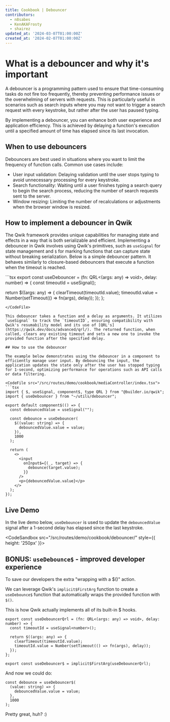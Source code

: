 ```yaml
---
title: Cookbook | Debouncer
contributors:
  - n8sabes
  - KenAKAFrosty
  - shairez
updated_at: '2024-03-07T01:00:00Z'
created_at: '2024-02-07T01:00:00Z'
---
```



# What is a debouncer and why it's important

A debouncer is a programming pattern used to ensure that time-consuming tasks do not fire too frequently, thereby preventing performance issues or the overwhelming of servers with requests. This is particularly useful in scenarios such as search inputs where you may not want to trigger a search request with every keystroke, but rather after the user has paused typing. 

By implementing a debouncer, you can enhance both user experience and application efficiency. This is achieved by delaying a function's execution until a specified amount of time has elapsed since its last invocation.


## When to use debouncers

Debouncers are best used in situations where you want to limit the frequency of function calls. Common use cases include:

- User input validation: Delaying validation until the user stops typing to avoid unnecessary processing for every keystroke.
- Search functionality: Waiting until a user finishes typing a search query to begin the search process, reducing the number of search requests sent to the server.
- Window resizing: Limiting the number of recalculations or adjustments when the browser window is resized.

## How to implement a debouncer in Qwik

The Qwik framework provides unique capabilities for managing state and effects in a way that is both serializable and efficient. Implementing a debouncer in Qwik involves using Qwik's primitives, such as `useSignal` for state management and `$` for marking functions that can capture state without breaking serialization. Below is a simple debouncer pattern. It behaves similarly to closure-based debouncers that execute a function when the timeout is reached.

<CodeFile src="/src/routes/demo/cookbook/mediaController/index.tsx">
```tsx
export const useDebouncer = (fn: QRL<(args: any) => void>, delay: number) => {
  const timeoutId = useSignal<number>();

  return $((args: any) => {
    clearTimeout(timeoutId.value);
    timeoutId.value = Number(setTimeout(() => fn(args), delay));
  });
};
```
</CodeFile>

This debouncer takes a function and a delay as arguments. It utilizes `useSignal` to track the `timeoutID`, ensuring compatibility with Qwik's resumability model and its use of [QRL's](https://qwik.dev/docs/advanced/qrl/). The returned function, when called, clears any existing timeout and sets a new one to invoke the provided function after the specified delay.

## How to use the debouncer

The example below demonstrates using the debouncer in a component to efficiently manage user input. By debouncing the input, the application updates the state only after the user has stopped typing for 1-second, optimizing performance for operations such as API calls or data filtering.

<CodeFile src="/src/routes/demo/cookbook/mediaController/index.tsx">
```tsx
import { $, useSignal, component$, type QRL } from "@builder.io/qwik";
import { useDebouncer } from "~/utils/debouncer";

export default component$(() => {
  const debouncedValue = useSignal("");

  const debounce = useDebouncer(
    $((value: string) => {
      debouncedValue.value = value;
    }),
    1000
  );

  return (
    <>
      <input
        onInput$={(_, target) => {
          debounce(target.value);
        }}
      />
      <p>{debouncedValue.value}</p>
    </>
  );
});
```
</CodeFile>

## Live Demo

In the live demo below, `useDebouncer` is used to update the `debouncedValue` signal after a 1-second delay has elapsed since the last keystroke.

<CodeSandbox src="/src/routes/demo/cookbook/debouncer/"  style={{ height: '250px' }}>
</CodeSandbox>

## BONUS: `useDebounce$` - improved developer experience

To save our developers the extra "wrapping with a $()" action.

We can leverage Qwik's `implicit$FirstArg` function to create a `useDebounce$` function that automatically wraps the provided function with `$()`.

This is how Qwik actually implements all of its built-in $ hooks.

```tsx
export const useDebouncerQrl = (fn: QRL<(args: any) => void>, delay: number) => {
  const timeoutId = useSignal<number>();

  return $((args: any) => {
    clearTimeout(timeoutId.value);
    timeoutId.value = Number(setTimeout(() => fn(args), delay));
  });
};

export const useDebouncer$ = implicit$FirstArg(useDebouncerQrl);
```

And now we could do:

```tsx
const debounce = useDebouncer$(
  (value: string) => {
    debouncedValue.value = value;
  },
  1000
);
```

Pretty great, huh? :)